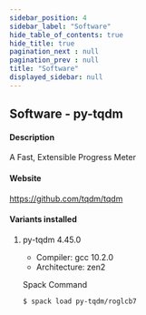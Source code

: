 ```yaml
---
sidebar_position: 4
sidebar_label: "Software"
hide_table_of_contents: true
hide_title: true
pagination_next : null
pagination_prev : null
title: "Software"
displayed_sidebar: null
---
```


## Software - py-tqdm


#### Description
A Fast, Extensible Progress Meter

#### Website
https://github.com/tqdm/tqdm

#### Variants installed

1. py-tqdm 4.45.0

    - Compiler: gcc 10.2.0
    - Architecture: zen2

    Spack Command
    ```bash
    $ spack load py-tqdm/roglcb7
    ```
